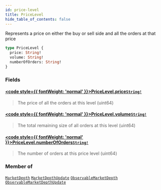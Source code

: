 ```yaml
---
id: price-level
title: PriceLevel
hide_table_of_contents: false
---
```








Represents a price on either the buy or sell side and all the orders at that price

```graphql
type PriceLevel {
  price: String!
  volume: String!
  numberOfOrders: String!
}
```


### Fields

#### [<code style={{ fontWeight: 'normal' }}>PriceLevel.<b>price</b></code>](#)<Bullet />[`String!`](/mainnet/api/graphql/scalars/string) <Badge class="secondary" text="non-null"/> <Badge class="secondary" text="scalar"/>
> The price of all the orders at this level (uint64)
> 

#### [<code style={{ fontWeight: 'normal' }}>PriceLevel.<b>volume</b></code>](#)<Bullet />[`String!`](/mainnet/api/graphql/scalars/string) <Badge class="secondary" text="non-null"/> <Badge class="secondary" text="scalar"/>
> The total remaining size of all orders at this level (uint64)
> 

#### [<code style={{ fontWeight: 'normal' }}>PriceLevel.<b>numberOfOrders</b></code>](#)<Bullet />[`String!`](/mainnet/api/graphql/scalars/string) <Badge class="secondary" text="non-null"/> <Badge class="secondary" text="scalar"/>
> The number of orders at this price level (uint64)
> 



### Member of

[`MarketDepth`](/mainnet/api/graphql/objects/market-depth)  <Badge class="secondary" text="object"/><Bullet />[`MarketDepthUpdate`](/mainnet/api/graphql/objects/market-depth-update)  <Badge class="secondary" text="object"/><Bullet />[`ObservableMarketDepth`](/mainnet/api/graphql/objects/observable-market-depth)  <Badge class="secondary" text="object"/><Bullet />[`ObservableMarketDepthUpdate`](/mainnet/api/graphql/objects/observable-market-depth-update)  <Badge class="secondary" text="object"/>



